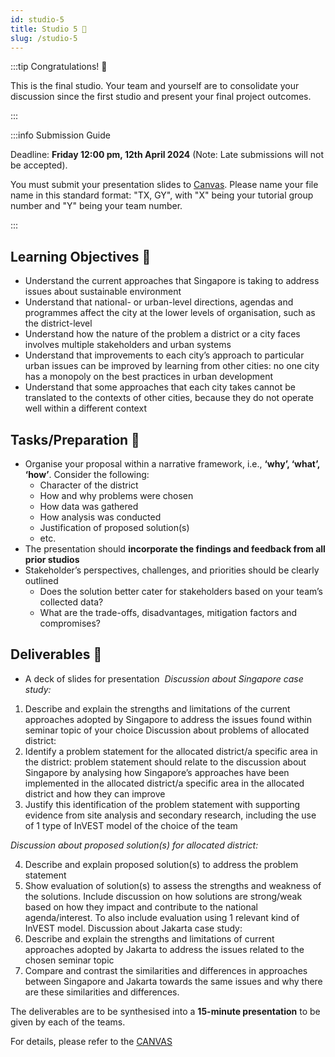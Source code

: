 ```yaml
---
id: studio-5
title: Studio 5 🎤
slug: /studio-5
---
```





<StudioType type="presentation"/>

:::tip Congratulations! 🎉 

This is the final studio. Your team and yourself are to consolidate your discussion since the first studio and present your final project outcomes.

:::

:::info Submission Guide

Deadline: **Friday 12:00 pm, 12th April 2024** (Note: Late submissions will not be accepted).

You must submit your presentation slides to [Canvas](https://canvas.nus.edu.sg/courses/52842/assignments/94281?module_item_id=284656). Please name your file name in this standard format: "TX, GY", with "X" being your tutorial group number and "Y" being your team number.

:::

## Learning Objectives 🎯
- Understand the current approaches that Singapore is taking to address issues about sustainable environment
- Understand that national- or urban-level directions, agendas and programmes affect the city at the lower levels of organisation, such as the district-level
- Understand how the nature of the problem a district or a city faces involves multiple stakeholders and urban systems
- Understand that improvements to each city’s approach to particular urban issues can be improved by learning from other cities: no one city has a monopoly on the best practices in urban development
- Understand that some approaches that each city takes cannot be translated to the contexts of other cities, because they do not operate well within a different context

## Tasks/Preparation 🔨
- Organise your proposal within a narrative framework, i.e., **‘why’, ‘what’, ‘how’**. Consider the following:
  - Character of the district
  - How and why problems were chosen
  - How data was gathered
  - How analysis was conducted
  - Justification of proposed solution(s)
  - etc.
- The presentation should **incorporate the findings and feedback from all prior studios**
- Stakeholder’s perspectives, challenges, and priorities should be clearly outlined
  - Does the solution better cater for stakeholders based on your team’s collected data?
  - What are the trade-offs, disadvantages, mitigation factors and compromises?

## Deliverables 📂
- A deck of slides for presentation 
_Discussion about Singapore case study:_

1.	Describe and explain the strengths and limitations of the current approaches adopted by Singapore to address the issues found within seminar topic of your choice 
Discussion about problems of allocated district:
2.	Identify a problem statement for the allocated district/a specific area in the district: problem statement should relate to the discussion about Singapore by analysing how Singapore’s approaches have been implemented in the allocated district/a specific area in the allocated district and how they can improve 
3.	Justify this identification of the problem statement with supporting evidence from site analysis and secondary research, including the use of 1 type of InVEST model of the choice of the team

_Discussion about proposed solution(s) for allocated district:_

4.	Describe and explain proposed solution(s) to address the problem statement 
5.	Show evaluation of solution(s) to assess the strengths and weakness of the solutions. Include discussion on how solutions are strong/weak based on how they impact and contribute to the national agenda/interest. To also include evaluation using 1 relevant kind of InVEST model.
Discussion about Jakarta case study:
6.	Describe and explain the strengths and limitations of current approaches adopted by Jakarta to address the issues related to the chosen seminar topic 
7.	Compare and contrast the similarities and differences in approaches between Singapore and Jakarta towards the same issues and why there are these similarities and differences.

The deliverables are to be synthesised into a **15-minute presentation** to be given by each of the teams.

For details, please refer to the [CANVAS](https://canvas.nus.edu.sg/courses/52842/pages/final-presentation-studio?module_item_id=284653)


